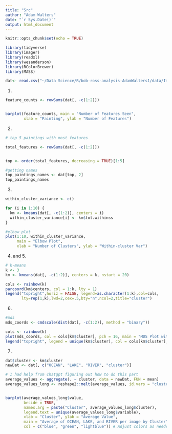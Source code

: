 ---
title: "Src"
author: "Adam Walters"
date: "`r Sys.Date()`"
output: html_document
---

```{r setup, include=FALSE}
knitr::opts_chunk$set(echo = TRUE)
```

```{r, error = FALSE}
library(tidyverse)
library(imager)
library(readxl)
library(wesanderson)
library(RColorBrewer)
library(MASS)
```

```{r}
dat<- read.csv("~/Data Science/R/bob-ross-analysis-AdamWalters1/data/ImageData.csv")
```

1.
```{r}

feature_counts <- rowSums(dat[, -c(1:2)])


barplot(feature_counts, main = "Number of Features Seen", 
        xlab = "Painting", ylab = "Number of Features")

```

2.
```{r}
# top 5 paintings with most features

total_features <- rowSums(dat[, -c(1:2)])


top <- order(total_features, decreasing = TRUE)[1:5]

#getting names
top_paintings_names <- dat[top, 2]
top_paintings_names

```

3.
```{r}

within_cluster_variance <- c()

for (i in 1:10) {
  km <- kmeans(dat[, -c(1:2)], centers = i)
  within_cluster_variance[i] <- km$tot.withinss
}

#elbow plot
plot(1:10, within_cluster_variance, 
     main = "Elbow Plot",
     xlab = "Number of Clusters", ylab = "Within-cluster Var")

```

4. and 5.
```{r}
# k-means
k <- 3
km <- kmeans(dat[, -c(1:2)], centers = k, nstart = 20)

cols <- rainbow(k)
parcoord(km$centers, col = 1:k, lty = 1)
legend("topright",horiz = FALSE, legend=as.character(1:k),col=cols,
       lty=rep(1,k),lwd=2,cex=.5,bty="n",ncol=2,title="cluster")

```

6.
```{r}
#mds
mds_coords <- cmdscale(dist(dat[, -c(1:2)], method = "binary"))

cols <- rainbow(k)
plot(mds_coords, col = cols[km$cluster], pch = 16, main = "MDS Plot with Clusters")
legend("topright", legend = unique(km$cluster), col = cols[km$cluster], pch = 16, title = "Cluster")

```



7.

```{r}
dat$cluster <- km$cluster
newDat <- dat[, c("OCEAN", "LAKE", "RIVER", "cluster")]

# I had help from chatgpt figuring out how to do this part
average_values <- aggregate(. ~ cluster, data = newDat, FUN = mean)
average_values_long <- reshape2::melt(average_values, id.vars = "cluster")


barplot(average_values_long$value, 
        beside = TRUE, 
        names.arg = paste("Cluster", average_values_long$cluster),
        legend.text = unique(average_values_long$variable),
        xlab = "Cluster", ylab = "Average Value",
        main = "Average of OCEAN, LAKE, and RIVER per image by Cluster",
        col = c("blue", "green", "lightblue")) # Adjust colors as needed

```

